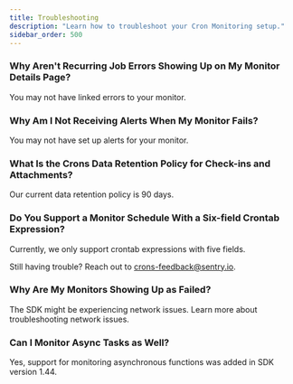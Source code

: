 ```yaml
---
title: Troubleshooting
description: "Learn how to troubleshoot your Cron Monitoring setup."
sidebar_order: 500
---
```


<PlatformContent includePath="crons/troubleshooting" />

### Why Aren't Recurring Job Errors Showing Up on My Monitor Details Page?

You may not have <PlatformLink to="/crons/#connecting-errors-to-cron-monitors">linked errors to your monitor</PlatformLink>.

### Why Am I Not Receiving Alerts When My Monitor Fails?

You may not have <PlatformLink to="/crons/#alerts">set up alerts for your monitor</PlatformLink>.

### What Is the Crons Data Retention Policy for Check-ins and Attachments?

Our current data retention policy is 90 days.

### Do You Support a Monitor Schedule With a Six-field Crontab Expression?

Currently, we only support crontab expressions with five fields.

Still having trouble? Reach out to [crons-feedback@sentry.io](mailto:crons-feedback@sentry.io).

### Why Are My Monitors Showing Up as Failed?

The SDK might be experiencing network issues. Learn more about <PlatformLink to="/troubleshooting/#network-issues">troubleshooting network issues</PlatformLink>.

### Can I Monitor Async Tasks as Well?

Yes, support for monitoring asynchronous functions was added in SDK version 1.44.
